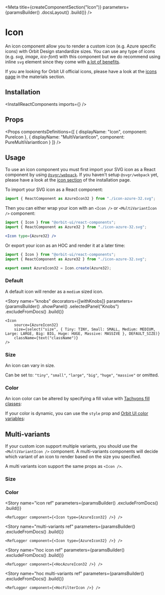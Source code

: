 
<Meta
    title={createComponentSection("Icon")}
    parameters={paramsBuilder()
        .docsLayout(<ReactComponentsLayout sourcePath="/packages/react-components/src/icons/src" />)
        .build()}
/>

# Icon

An icon component allow you to render a custom icon (e.g. Azure specific icons) with Orbit Design standardize sizes. You can use any type of icons (e.g. _svg_, _image_, _ico-font_) with this component but we do recommend using inline `svg` element since they come with [a lot of benefits](https://www.jotform.com/blog/why-you-should-embed-svg-inline-98570).

If you are looking for Orbit UI official icons, please have a look at the [icons page](?path=/docs/materials-icons--page#gallery) in the materials section.

## Installation

<InstallReactComponents imports={<Imports />} />

## Props

<Props
    componentsDefinitions={[
        { displayName: "Icon", component: PureIcon },
        { displayName: "MultiVariantIcon", component: PureMultiVariantIcon }
    ]}
/>

## Usage

To use an icon component you must first import your SVG icon as a React component by using [`@svgr/webpack`](https://react-svgr.com/docs/getting-started/). If you haven't setup `@svgr/webpack` yet, please have a look at the [icon section](?path=/docs/getting-started-installation--page#icons) of the installation page.

To import your SVG icon as a React component:

```jsx dark
import { ReactComponent as AzureIcon32 } from "./icon-azure-32.svg";
```

Then you can either wrap your icon with an `<Icon />` or `<MultiVariantIcon />` component:

```jsx dark
import { Icon } from "@orbit-ui/react-components";
import { ReactComponent as Azure32 } from "./icon-azure-32.svg";

<Icon type={Azure32} />
```

Or export your icon as an HOC and render it at a later time:

```jsx dark
import { Icon } from "@orbit-ui/react-components";
import { ReactComponent as Azure32 } from "./icon-azure-32.svg";

export const AzureIcon32 = Icon.create(Azure32);
```

<IndexFileUsage />

### Default

A default icon will render as a `medium` sized icon.

<Preview>
    <Story name="default">
        <CheckeredBackground>
            <Icon type={AzureIcon32} />
        </CheckeredBackground>
    </Story>
</Preview>

<Story
    name="knobs"
    decorators={[withKnobs]}
    parameters={paramsBuilder()
        .showPanel()
        .selectedPanel("Knobs")
        .excludeFromDocs()
        .build()}
>
    <Icon
        source={AzureIcon32}
        size={select("size", { Tiny: TINY, Small: SMALL, Medium: MEDIUM, Large: LARGE, Big: BIG, Huge: HUGE, Massive: MASSIVE }, DEFAULT_SIZE)}
        className={text("className")}
    />
</Story>

### Size

An icon can vary in size.

Can be set to: `"tiny"`, `"small"`, `"large"`, `"big"`, `"huge"`, `"massive"` or omitted.

<Preview>
    <Story name="size">
        <CheckeredBackground>
            <div className="flex items-end items-space-between">
                <Icon type={AzureIcon32} size="tiny" />
                <Icon type={AzureIcon32} size="small" />
                <Icon type={AzureIcon32} />
                <Icon type={AzureIcon32} size="large" />
                <Icon type={AzureIcon32} size="big" />
                <Icon type={AzureIcon32} size="huge" />
                <Icon type={AzureIcon32} size="massive" />
            </div>
        </CheckeredBackground>
    </Story>
</Preview>

### Color

An icon color can be altered by specifying a fill value with [Tachyons fill classes](?path=/docs/materials-colors--page#tachyons):

<Preview>
    <Story name="color">
        <CheckeredBackground>
            <div className="flex items-end items-space-between">
                <Icon type={AzureIcon32} size="huge" className="fill-primary-100" />
                <Icon type={AzureIcon32} size="huge" className="fill-primary-500" />
                <Icon type={AzureIcon32} size="huge" className="fill-primary-900" />
            </div>
        </CheckeredBackground>
    </Story>
</Preview>

If your color is dynamic, you can use the `style` prop and [Orbit UI color variables](?path=/docs/getting-started-foundation--page#colors):

<Preview>
    <Story name="dynamic-color">
        <CheckeredBackground>
            <div className="flex items-end items-space-between">
                <Icon type={AzureIcon32} size="huge" style={{ fill: "var(--primary-100)" }} />
                <Icon type={AzureIcon32} size="huge" style={{ fill: "var(--primary-500)" }} />
                <Icon type={AzureIcon32} size="huge" style={{ fill: "var(--primary-900)" }} />
            </div>
        </CheckeredBackground>
    </Story>
</Preview>

## Multi-variants

If your custom icon support multiple variants, you should use the `<MultiVariantIcon />` component. A multi-variants components will decide which variant of an icon to render based on the size you specified.

A multi variants icon support the same props as `<Icon />`.

### Size

<Preview>
    <Story name="multi-variants size">
        <CheckeredBackground>
            <div className="flex items-end items-space-between">
                <MultiVariantIcon type24={FilterIcon24} type32={FilterIcon32} size="tiny" />
                <MultiVariantIcon type24={FilterIcon24} type32={FilterIcon32} size="small" />
                <MultiVariantIcon type24={FilterIcon24} type32={FilterIcon32} />
                <MultiVariantIcon type24={FilterIcon24} type32={FilterIcon32} size="large" />
                <MultiVariantIcon type24={FilterIcon24} type32={FilterIcon32} size="big" />
                <MultiVariantIcon type24={FilterIcon24} type32={FilterIcon32} size="huge" />
                <MultiVariantIcon type24={FilterIcon24} type32={FilterIcon32} size="massive" />
            </div>
        </CheckeredBackground>
    </Story>
</Preview>

### Color

<Preview>
    <Story name="multi-variants color">
        <CheckeredBackground>
            <div className="flex items-end items-space-between">
                <MultiVariantIcon type24={FilterIcon24} type32={FilterIcon32} size="huge" className="fill-primary-100" />
                <MultiVariantIcon type24={FilterIcon24} type32={FilterIcon32} size="huge" className="fill-primary-500" />
                <MultiVariantIcon type24={FilterIcon24} type32={FilterIcon32} size="huge" className="fill-primary-900" />
            </div>
        </CheckeredBackground>
    </Story>
</Preview>

<Story
    name="icon ref"
    parameters={paramsBuilder()
        .excludeFromDocs()
        .build()}
>
    <RefLogger component={<Icon type={AzureIcon32} />} />
</Story>

<Story
    name="multi-variants ref"
    parameters={paramsBuilder()
        .excludeFromDocs()
        .build()}
>
    <RefLogger component={<Icon type={AzureIcon32} />} />
</Story>


<Story
    name="hoc icon ref"
    parameters={paramsBuilder()
        .excludeFromDocs()
        .build()}
>
    <RefLogger component={<HocAzureIcon32 />} />
</Story>


<Story
    name="hoc multi-variants ref"
    parameters={paramsBuilder()
        .excludeFromDocs()
        .build()}
>
    <RefLogger component={<HocFilterIcon />} />
</Story>
